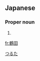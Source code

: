 ==Japanese==
{{ja-kanjitab|鶴|田}}

===Proper noun===
{{ja-pos|proper|つるた}}

# {{surname|lang=ja}}

[[Category:Japanese surnames|つるた]]

[[fr:鶴田]]